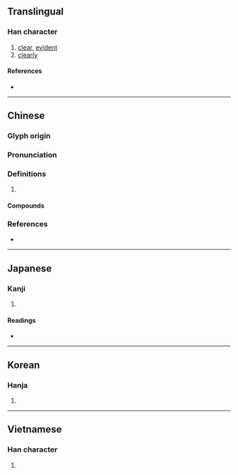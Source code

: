 {{character info/new}}
{{also|晢}}
==Translingual==

===Han character===
{{Han char|rn=72|rad=日|as=08|sn=12|four=62021|canj=ADHL|ids=⿰日析}}

# [[clear]], [[evident]]
# [[clearly]]

====References====
* {{Han ref|kx=0496.330|dkj=13990|dj=0863.060|hdz=21517.080|uh=6670|ud=26224|bh=B4B7|bd=46263}}

----

==Chinese==
{{zh-forms}}

===Glyph origin===
{{Han etym}}

===Pronunciation===
{{zh-pron
|m=xī
|c=sik1,cik1
|mn=qz:siak/xm,zz:sek
|mc=
|oc=y
|cat=
}}

===Definitions===
{{zh-hanzi}}

# {{rfdef|zh}}

====Compounds====
{{zh-der|條分縷晰|清晰|明晰|清晰可見}}

===References===
* {{R:yue:mfccd}}

----

==Japanese==

===Kanji===
{{ja-kanji|grade=|rs=日08}}

# {{defn|lang=ja|sort=日08}}

====Readings====
* {{ja-readings|on=[[せき]] (seki), [[しゃく]] (shaku)|kun=[[あきらか]] (akiraka)}}

----

==Korean==

===Hanja===
{{ko-hanja|hangeul=석|eumhun=|rv=seok|mr=sŏk|y=sek}}

# {{defn|lang=ko|sort=日08}}

----

==Vietnamese==

===Han character===
{{vi-readings|rs=日08|hanviet=tích}}

# {{defn|lang=vi|sort=日08}}